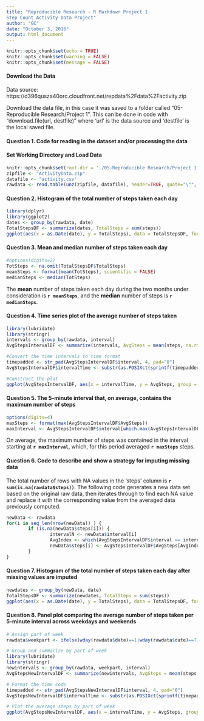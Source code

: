 ---
title: "Reproducible Research - R Markdown Project 1: 
Step Count Activity Data Project"
author: "GC"
date: "October 3, 2016"
output: html_document
---

```{r setup, include=FALSE}
knitr::opts_chunk$set(echo = TRUE)
knitr::opts_chunk$set(warning = FALSE)
knitr::opts_chunk$set(message = FALSE)
```

#### Download the Data
Data source: https://d396qusza40orc.cloudfront.net/repdata%2Fdata%2Factivity.zip

Download the data file, in this case it was saved to a folder called "05-Reproducible Research/Project 1".
This can be done in code with "download.file(url, destfile)" where 'url' is the data source and 'destfile' is the local saved file.

#### Question 1. Code for reading in the dataset and/or processing the data
#### Set Working Directory and Load Data
```{r}
knitr::opts_chunk$set(root.dir = './05-Reproducible Research/Project 1')
zipfile <- "ActivityData.zip"
datafile <- "activity.csv"
rawdata <- read.table(unz(zipfile, datafile), header=TRUE, quote="\"", sep=",")
```

#### Question 2. Histogram of the total number of steps taken each day
```{R}
library(dplyr)
library(ggplot2)
dates <- group_by(rawdata, date)
TotalStepsDF <- summarize(dates, TotalSteps = sum(steps))
ggplot(aes(x = as.Date(date), y = TotalSteps), data = TotalStepsDF, format="%b %d") + geom_bar(stat="identity") + ggtitle("Daily Step Totals") + xlab("Date") + ylab("Total Steps")
```

#### Question 3. Mean and median number of steps taken each day
```{R echo = FALSE}
#options(digits=2)
TotSteps <- na.omit(TotalStepsDF$TotalSteps)
meanSteps <- format(mean(TotSteps), scientific = FALSE)
medianSteps <- median(TotSteps)
```

The **mean** number of steps taken each day during the two months under consideration is **`r meanSteps`**, and the **median** number of steps is **`r medianSteps`**.

#### Question 4. Time series plot of the average number of steps taken
```{R}
library(lubridate)
library(stringr)
intervals <- group_by(rawdata, interval)
AvgStepsIntervalDF <- summarize(intervals, AvgSteps = mean(steps, na.rm = TRUE))

#Convert the time intervals to time format
timepadded <- str_pad(AvgStepsIntervalDF$interval, 4, pad="0")
AvgStepsIntervalDF$intervalTime <- substr(as.POSIXct(sprintf(timepadded), format='%H%M'), 12, 16)

#Construct the plot
ggplot(AvgStepsIntervalDF, aes(x = intervalTime, y = AvgSteps, group = 1)) + geom_line(stat="identity") + ggtitle("Daily Step Averages") + xlab("Time Interval") + ylab("Average Steps") + scale_x_discrete(breaks=c("00:00", "06:00", "12:00", "18:00", "23:55"))
```

#### Question 5. The 5-minute interval that, on average, contains the maximum number of steps
```{R echo = FALSE}
options(digits=4)
maxSteps <- format(max(AvgStepsIntervalDF$AvgSteps))
maxInterval <- AvgStepsIntervalDF$interval[which.max(AvgStepsIntervalDF$AvgSteps)]
```

On average, the maximum number of steps was contained in the interval starting at **`r maxInterval`**, which, for this period averaged **`r maxSteps`** steps.

#### Question 6. Code to describe and show a strategy for imputing missing data

The total number of rows with NA values in the 'steps' column is **`r sum(is.na(rawdata$steps))`**. The following code generates a new data set based on the original raw data, then iterates through to find each NA value and replace it with the corresponding value from the averaged data previously computed.

```{R}
newData <- rawdata
for(i in seq_len(nrow(newData)) ) {  
        if (is.na(newData$steps[i])) { 
                intervalN <- newData$interval[i]
                AvgIndex <- which(AvgStepsIntervalDF$interval == intervalN)
                newData$steps[i] <- AvgStepsIntervalDF$AvgSteps[AvgIndex] 
        }
}
```


#### Question 7. Histogram of the total number of steps taken each day after missing values are imputed
```{R}
newdates <- group_by(newData, date)
TotalStepsDF <- summarize(newdates, TotalSteps = sum(steps))
ggplot(aes(x = as.Date(date), y = TotalSteps), data = TotalStepsDF, format="%b %d") + geom_bar(stat="identity") + ggtitle("Daily Step Totals") + xlab("Date") + ylab("Total Steps")
```

#### Question 8. Panel plot comparing the average number of steps taken per 5-minute interval across weekdays and weekends

```{R}
# Assign part of week
rawdata$weekpart <- ifelse(wday(rawdata$date)==1|wday(rawdata$date)==7,"Weekend","Weekday")

# Group and summarize by part of week
library(lubridate)
library(stringr)
newintervals <- group_by(rawdata, weekpart, interval)
AvgStepsNewIntervalDF <- summarize(newintervals, AvgSteps = mean(steps, na.rm = TRUE))

# Format the time code
timepadded <- str_pad(AvgStepsNewIntervalDF$interval, 4, pad="0")
AvgStepsNewIntervalDF$intervalTime <- substr(as.POSIXct(sprintf(timepadded), format='%H%M'), 12, 16)

# Plot the average steps by part of week
ggplot(AvgStepsNewIntervalDF, aes(x = intervalTime, y = AvgSteps, group = 1)) + facet_grid(weekpart ~ .) + geom_line(stat="identity") + ggtitle("Daily Step Averages") + xlab("Time Interval") + ylab("Average Steps") + scale_x_discrete(breaks=c("00:00", "06:00", "12:00", "18:00", "23:55"))
```
